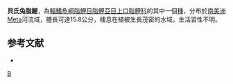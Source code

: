 {{Speciesbox 
| genus = Leporinus
| species = boehlkei
| authority = [[Garavello|Garavello]], 1988
| status = NE
| status_system = IUCN3.1
}}
'''貝氏兔脂鯉'''，為[[輻鰭魚綱|輻鰭魚綱]][[脂鯉目|脂鯉目]][[脂鯉亞目|脂鯉亞目]][[上口脂鯉科|上口脂鯉科]]的其中一個[[種|種]]，分布於[[南美洲|南美洲]]Meta河流域，體長可達15.8公分，棲息在植被生長茂密的水域，生活習性不明。

==参考文献==
{{refbegin}}
*{{FishBase_species|genus=Leporinus|species=boehlkei|year=2013|month=9}}
{{refend}}
{{Taxonbar}}

[[Category:兔脂鯉屬|B]]